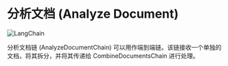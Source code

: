 # 分析文档 (Analyze Document)

![LangChain](https://pica.zhimg.com/50/v2-56e8bbb52aa271012541c1fe1ceb11a2_r.gif 'LangChain中文网')


分析文档链 (AnalyzeDocumentChain) 可以用作端到端链。该链接收一个单独的文档，将其拆分，并将其传递给 CombineDocumentsChain 进行处理。


<Example/>
